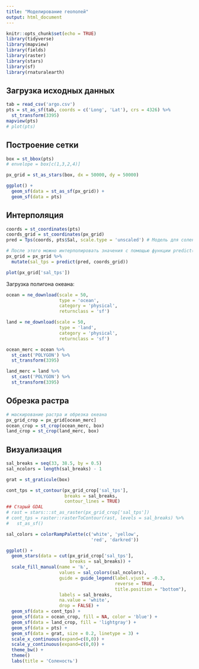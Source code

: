 ```yaml
---
title: "Моделирование геополей"
output: html_document
---
```


```r
knitr::opts_chunk$set(echo = TRUE)
library(tidyverse)
library(mapview)
library(fields)
library(raster)
library(stars)
library(sf)
library(rnaturalearth)
```

## Загрузка исходных данных

```r
tab = read_csv('argo.csv')
pts = st_as_sf(tab, coords = c('Long', 'Lat'), crs = 4326) %>% 
  st_transform(3395)
mapview(pts)
# plot(pts)
```

## Построение сетки

```r
box = st_bbox(pts)
# envelope = box[c(1,3,2,4)]

px_grid = st_as_stars(box, dx = 50000, dy = 50000)

ggplot() +
  geom_sf(data = st_as_sf(px_grid)) +
  geom_sf(data = pts)
```

## Интерполяция

```r
coords = st_coordinates(pts)
coords_grid = st_coordinates(px_grid)
pred = Tps(coords, pts$Sal, scale.type = 'unscaled') # Модель для солености

# После этого можно интерполировать значения с помощью функции predict():
px_grid = px_grid %>% 
  mutate(sal_tps = predict(pred, coords_grid))

plot(px_grid['sal_tps'])
```

Загрузка полигона океана:
```r
ocean = ne_download(scale = 50, 
                    type = 'ocean', 
                    category = 'physical',
                    returnclass = 'sf')

land = ne_download(scale = 50, 
                    type = 'land', 
                    category = 'physical',
                    returnclass = 'sf')

ocean_merc = ocean %>% 
  st_cast('POLYGON') %>% 
  st_transform(3395)

land_merc = land %>% 
  st_cast('POLYGON') %>% 
  st_transform(3395)
```
## Обрезка растра
```r
# маскирование растра и обрезка океана
px_grid_crop = px_grid[ocean_merc]
ocean_crop = st_crop(ocean_merc, box)
land_crop = st_crop(land_merc, box)
```

## Визуализация

```r
sal_breaks = seq(33, 38.5, by = 0.5)
sal_ncolors = length(sal_breaks) - 1

grat = st_graticule(box)

cont_tps = st_contour(px_grid_crop['sal_tps'], 
                      breaks = sal_breaks, 
                      contour_lines = TRUE)
## Старый GDAL
# rast = stars:::st_as_raster(px_grid_crop['sal_tps'])
# cont_tps = raster::rasterToContour(rast, levels = sal_breaks) %>% 
#   st_as_sf()

sal_colors = colorRampPalette(c('white', 'yellow', 
                                'red', 'darkred'))

ggplot() +
  geom_stars(data = cut(px_grid_crop['sal_tps'], 
                        breaks = sal_breaks)) +
  scale_fill_manual(name = '‰',
                    values = sal_colors(sal_ncolors),
                    guide = guide_legend(label.vjust = -0.3, 
                                         reverse = TRUE, 
                                         title.position = "bottom"),
                    labels = sal_breaks,
                    na.value = 'white',
                    drop = FALSE) +
  geom_sf(data = cont_tps) + 
  geom_sf(data = ocean_crop, fill = NA, color = 'blue') +
  geom_sf(data = land_crop, fill = 'lightgray') +
  geom_sf(data = pts) +
  geom_sf(data = grat, size = 0.2, linetype = 3) +
  scale_x_continuous(expand=c(0,0)) +
  scale_y_continuous(expand=c(0,0)) +
  theme_bw() +
  theme()
  labs(title = 'Соленость')
```



